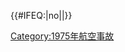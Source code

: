 {{航空事故
| year = 1975
| col1 = 
* 1月9日：[[金西航空261號班機空難|金西航空261號班機]]
* 1月30日：[[土耳其航空345號班機空難|土耳其航空345號班機]]
* 3月31日：[[西方航空470號班機事故|西方航空470號班機]]
* 4月4日：'''[[嬰兒空運行動事故]]'''
* 4月9日：[[日本航空514號班機劫機事件|日本航空514號班機]]
* 6月12日：[[法國航空193號班機事故|法國航空193號班機]]
| col2 = 
* 6月24日：'''[[東方航空66號班機空難|東方航空66號班機]]'''
* 7月28日：[[全日空63號班機劫機事件|全日空63號班機]]
* 7月31日：[[遠東航空134號班機空難|遠東航空134號班機]]
* 8月3日：'''[[阿加迪爾空難]]†'''
* 8月20日：'''[[捷克斯洛伐克航空540號班機空難|捷克斯洛伐克航空540號班機]]'''
* 8月30日：[[阿拉斯加韋恩航空99號班機空難|阿拉斯加韋恩航空99號班機]]
| col3 = 
* 9月1日：[[東德航空1107號班機空難|東德航空1107號班機]]
* 9月24日：[[加魯達航空150號班機空難|加魯達航空150號班機]]
* 9月30日：'''[[匈牙利航空240號班機空難|匈牙利航空240號班機]]'''
* 10月30日：'''[[伊內克斯-亞德里亞航空450號班機空難|伊內克斯-亞德里亞航空450號班機]]'''
* 12月16日：[[日本航空422號班機事故|日本航空422號班機]]
}}<includeonly>{{#IFEQ:{{{cat}}}|no||[[Category:1975年航空事故]]}}</includeonly><noinclude>{{Documentation}}</noinclude>